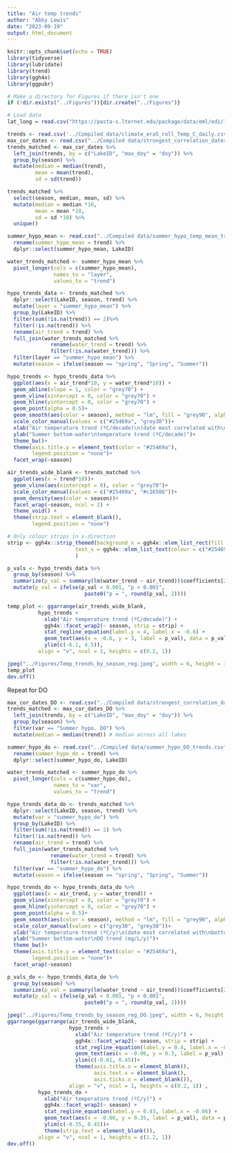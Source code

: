 ```yaml
---
title: "Air temp trends"
author: "Abby Lewis"
date: "2023-09-19"
output: html_document
---
```


```r
knitr::opts_chunk$set(echo = TRUE)
library(tidyverse)
library(lubridate)
library(trend)
library(ggh4x)
library(ggpubr)

# Make a directory for Figures if there isn't one
if (!dir.exists("../Figures")){dir.create("../Figures")}

# Load data
lat_long = read.csv("https://pasta-s.lternet.edu/package/data/eml/edi/1029/9/fadd3eaa25b5fdd1fc4efba70e660579")
```

```r
trends <- read.csv('../Compiled data/climate_era5_roll_Temp_C_daily.csv')
max_cor_dates <- read.csv("../Compiled data/strongest_correlation_dates.csv")
trends_matched <- max_cor_dates %>%
  left_join(trends, by = c("LakeID", "max_doy" = "doy")) %>%
  group_by(season) %>%
  mutate(median = median(trend),
         mean = mean(trend),
         sd = sd(trend)) 

trends_matched %>%
  select(season, median, mean, sd) %>%
  mutate(median = median *10, 
         mean = mean *10, 
         sd = sd *10) %>%
  unique()

summer_hypo_mean <- read.csv("../Compiled data/summer_hypo_temp_mean_trends.csv") %>%
  rename(summer_hypo_mean = trend) %>%
  dplyr::select(summer_hypo_mean, LakeID)

water_trends_matched <- summer_hypo_mean %>%
  pivot_longer(cols = c(summer_hypo_mean),
               names_to = "layer",
               values_to = "trend") 

hypo_trends_data <- trends_matched %>%
  dplyr::select(LakeID, season, trend) %>%
  mutate(layer = "summer_hypo_mean") %>%
  group_by(LakeID) %>%
  filter(sum(!is.na(trend)) == 2)%>%
  filter(!is.na(trend)) %>%
  rename(air_trend = trend) %>%
  full_join(water_trends_matched %>%
              rename(water_trend = trend) %>%
              filter(!is.na(water_trend))) %>%
  filter(layer == "summer_hypo_mean") %>%
  mutate(season = ifelse(season == "spring", "Spring", "Summer")) 

hypo_trends <- hypo_trends_data %>%
  ggplot(aes(x = air_trend*10, y = water_trend*10)) +
  geom_abline(slope = 1, color = "grey70") +
  geom_vline(xintercept = 0, color = "grey70") +
  geom_hline(yintercept = 0, color = "grey70") +
  geom_point(alpha = 0.5)+
  geom_smooth(aes(color = season), method = "lm", fill = "grey90", alpha = 0.8) + 
  scale_color_manual(values = c("#25469a", "grey30"))+
  xlab("Air temperature trend (ºC/decade)\n(date most correlated with\nbottom-water temperature)")+
  ylab("Summer bottom-water\ntemperature trend (ºC/decade)")+
  theme_bw()+
  theme(axis.title.y = element_text(color = "#25469a"),
        legend.position = "none")+
  facet_wrap(~season)

air_trends_wide_blank <- trends_matched %>%
  ggplot(aes(x = trend*10))+
  geom_vline(aes(xintercept = 0), color = "grey70")+
  scale_color_manual(values = c("#25469a", "#c16586"))+
  geom_density(aes(color = season))+
  facet_wrap(~season, ncol = 2) +
  theme_void() +
  theme(strip.text = element_blank(),
        legend.position = "none")

# Only colour strips in x-direction
strip <- ggh4x::strip_themed(background_x = ggh4x::elem_list_rect(fill = c("#9bceef", "#f3e9e9")),
                      text_x = ggh4x::elem_list_text(colour = c("#25469a", "#c16586"))
                      )

p_vals <- hypo_trends_data %>%
  group_by(season) %>%
  summarize(p_val = summary(lm(water_trend ~ air_trend))$coefficients[2,4]) %>%
  mutate(p_val = ifelse(p_val < 0.001, "p < 0.001", 
                         paste0("p = ", round(p_val, 2))))

temp_plot <- ggarrange(air_trends_wide_blank,
          hypo_trends +
            xlab("Air temperature trend (ºC/decade)") +
            ggh4x::facet_wrap2(~ season, strip = strip) +
            stat_regline_equation(label.y = 4, label.x = -0.6) +
            geom_text(aes(x = -0.6, y = 3, label = p_val), data = p_vals, hjust = 0)+
            ylim(c(-6.1, 4.5)),
          align = "v", ncol = 1, heights = c(0.2, 1))

jpeg("../Figures/Temp_trends_by_season_reg.jpeg", width = 6, height = 3.5, units = "in", res = 300)
temp_plot
dev.off()
```

Repeat for DO

```r
max_cor_dates_DO <- read.csv("../Compiled data/strongest_correlation_dates_hypo.csv")
trends_matched <- max_cor_dates_DO %>%
  left_join(trends, by = c("LakeID", "max_doy" = "doy")) %>%
  group_by(season) %>%
  filter(var == "Summer hypo. DO") %>%
  mutate(median = median(trend)) # median across all lakes

summer_hypo_do <- read.csv("../Compiled data/summer_hypo_DO_trends.csv") %>%
  rename(summer_hypo_do = trend) %>%
  dplyr::select(summer_hypo_do, LakeID)

water_trends_matched <- summer_hypo_do %>%
  pivot_longer(cols = c(summer_hypo_do),
               names_to = "var",
               values_to = "trend") 

hypo_trends_data_do <- trends_matched %>%
  dplyr::select(LakeID, season, trend) %>%
  mutate(var = "summer_hypo_do") %>%
  group_by(LakeID) %>%
  filter(sum(!is.na(trend)) == 2) %>%
  filter(!is.na(trend)) %>%
  rename(air_trend = trend) %>%
  full_join(water_trends_matched %>%
              rename(water_trend = trend) %>%
              filter(!is.na(water_trend))) %>%
  filter(var == "summer_hypo_do") %>%
  mutate(season = ifelse(season == "spring", "Spring", "Summer")) 

hypo_trends_do <- hypo_trends_data_do %>%
  ggplot(aes(x = air_trend, y = water_trend)) +
  geom_vline(xintercept = 0, color = "grey70") +
  geom_hline(yintercept = 0, color = "grey70") +
  geom_point(alpha = 0.5)+
  geom_smooth(aes(color = season), method = "lm", fill = "grey90", alpha = 0.8) + 
  scale_color_manual(values = c("grey30", "grey30"))+
  xlab("Air temperature trend (ºC/y)\n(date most correlated with\nbottom-water temperature)")+
  ylab("Summer bottom-water\nDO trend (mg/L/y)")+
  theme_bw()+
  theme(axis.title.y = element_text(color = "#25469a"),
        legend.position = "none")+
  facet_wrap(~season)

p_vals_do <- hypo_trends_data_do %>%
  group_by(season) %>%
  summarize(p_val = summary(lm(water_trend ~ air_trend))$coefficients[2,4]) %>%
  mutate(p_val = ifelse(p_val < 0.001, "p < 0.001", 
                         paste0("p = ", round(p_val, 2))))

jpeg("../Figures/Temp_trends_by_season_reg_DO.jpeg", width = 6, height = 6, units = "in", res = 300)
ggarrange(ggarrange(air_trends_wide_blank,
                    hypo_trends +
                      xlab("Air temperature trend (ºC/y)") +
                      ggh4x::facet_wrap2(~ season, strip = strip) +
                      stat_regline_equation(label.y = 0.4, label.x = -0.06) +
                      geom_text(aes(x = -0.06, y = 0.3, label = p_val), data = p_vals, hjust = 0)+
                      ylim(c(-0.61, 0.45))+ 
                      theme(axis.title.x = element_blank(),
                            axis.text.x = element_blank(),
                            axis.ticks.x = element_blank()),
                    align = "v", ncol = 1, heights = c(0.2, 1)) ,
          hypo_trends_do +
            xlab("Air temperature trend (ºC/y)") +
            ggh4x::facet_wrap2(~ season) +
            stat_regline_equation(label.y = 0.43, label.x = -0.06) +
            geom_text(aes(x = -0.06, y = 0.35, label = p_val), data = p_vals_do, hjust = 0)+
            ylim(c(-0.35, 0.45))+
            theme(strip.text = element_blank()),
          align = "v", ncol = 1, heights = c(1.2, 1))
dev.off()
```
